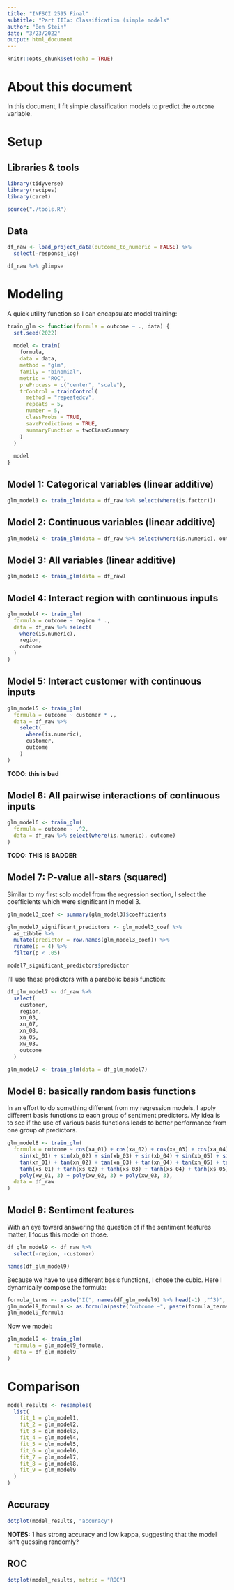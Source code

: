 ```yaml
---
title: "INFSCI 2595 Final"
subtitle: "Part IIIa: Classification (simple models"
author: "Ben Stein"
date: "3/23/2022"
output: html_document
---
```


```r
knitr::opts_chunk$set(echo = TRUE)
```

# About this document

In this document, I fit simple classification models to predict the `outcome` variable.

# Setup

## Libraries & tools

```r
library(tidyverse)
library(recipes)
library(caret)

source("./tools.R")
```

## Data

```r
df_raw <- load_project_data(outcome_to_numeric = FALSE) %>%
  select(-response_log)

df_raw %>% glimpse
```

# Modeling

A quick utility function so I can encapsulate model training:

```r
train_glm <- function(formula = outcome ~ ., data) {
  set.seed(2022)
  
  model <- train(
    formula,
    data = data,
    method = "glm",
    family = "binomial",
    metric = "ROC",
    preProcess = c("center", "scale"),
    trControl = trainControl(
      method = "repeatedcv", 
      repeats = 5, 
      number = 5,
      classProbs = TRUE,
      savePredictions = TRUE,
      summaryFunction = twoClassSummary
    )
  )
  
  model
}
```


## Model 1: Categorical variables (linear additive)

```r
glm_model1 <- train_glm(data = df_raw %>% select(where(is.factor)))
```

## Model 2: Continuous variables (linear additive)

```r
glm_model2 <- train_glm(data = df_raw %>% select(where(is.numeric), outcome))
```

## Model 3: All variables (linear additive)

```r
glm_model3 <- train_glm(data = df_raw)
```

## Model 4: Interact region with continuous inputs

```r
glm_model4 <- train_glm(
  formula = outcome ~ region * .,
  data = df_raw %>% select(
    where(is.numeric),
    region,
    outcome
  )
)
```

## Model 5: Interact customer with continuous inputs

```r
glm_model5 <- train_glm(
  formula = outcome ~ customer * .,
  data = df_raw %>% 
    select(
      where(is.numeric),
      customer,
      outcome
    )
)
```

**TODO: this is bad**

## Model 6: All pairwise interactions of continuous inputs

```r
glm_model6 <- train_glm(
  formula = outcome ~ .^2,
  data = df_raw %>% select(where(is.numeric), outcome)
)
```

**TODO: THIS IS BADDER**

## Model 7: P-value all-stars (squared)

Similar to my first solo model from the regression section, I select the coefficients which were significant in model 3.

```r
glm_model3_coef <- summary(glm_model3)$coefficients

glm_model7_significant_predictors <- glm_model3_coef %>%
  as_tibble %>%
  mutate(predictor = row.names(glm_model3_coef)) %>%
  rename(p = 4) %>%
  filter(p < .05)

model7_significant_predictors$predictor
```

I'll use these predictors with a parabolic basis function:

```r
df_glm_model7 <- df_raw %>%
  select(
    customer,
    region,
    xn_03,
    xn_07,
    xn_08,
    xa_05,
    xw_03,
    outcome
  )

glm_model7 <- train_glm(data = df_glm_model7)
```


## Model 8: basically random basis functions

In an effort to do something different from my regression models, I apply different basis functions to each group of sentiment predictors. My idea is to see if the use of various basis functions leads to better performance from one group of predictors.

```r
glm_model8 <- train_glm(
  formula = outcome ~ cos(xa_01) + cos(xa_02) + cos(xa_03) + cos(xa_04) + cos(xa_05) + cos(xa_06) + cos(xa_07) + cos(xa_08) +
    sin(xb_01) + sin(xb_02) + sin(xb_03) + sin(xb_04) + sin(xb_05) + sin(xb_06) + sin(xb_07) + sin(xb_08) +
    tan(xn_01) + tan(xn_02) + tan(xn_03) + tan(xn_04) + tan(xn_05) + tan(xn_06) + tan(xn_07) + tan(xn_08) + 
    tanh(xs_01) + tanh(xs_02) + tanh(xs_03) + tanh(xs_04) + tanh(xs_05) + tanh(xs_06) +
    poly(xw_01, 3) + poly(xw_02, 3) + poly(xw_03, 3),
  data = df_raw
)
```

## Model 9: Sentiment features

With an eye toward answering the question of if the sentiment features matter, I focus this model on those.

```r
df_glm_model9 <- df_raw %>%
  select(-region, -customer)

names(df_glm_model9)
```

Because we have to use different basis functions, I chose the cubic. Here I dynamically compose the formula:

```r
formula_terms <- paste("I(", names(df_glm_model9) %>% head(-1) ,"^3)", sep = "")
glm_model9_formula <- as.formula(paste("outcome ~", paste(formula_terms, collapse = "+")))
glm_model9_formula
```

Now we model:

```r
glm_model9 <- train_glm(
  formula = glm_model9_formula,
  data = df_glm_model9
)
```


# Comparison

```r
model_results <- resamples(
  list(
    fit_1 = glm_model1,
    fit_2 = glm_model2,
    fit_3 = glm_model3,
    fit_4 = glm_model4,
    fit_5 = glm_model5,
    fit_6 = glm_model6,
    fit_7 = glm_model7,
    fit_8 = glm_model8,
    fit_9 = glm_model9
  )
)
```

## Accuracy

```r
dotplot(model_results, "accuracy")
```

**NOTES:** 1 has strong accuracy and low kappa, suggesting that the model isn't guessing randomly?

## ROC

```r
dotplot(model_results, metric = "ROC")
```


